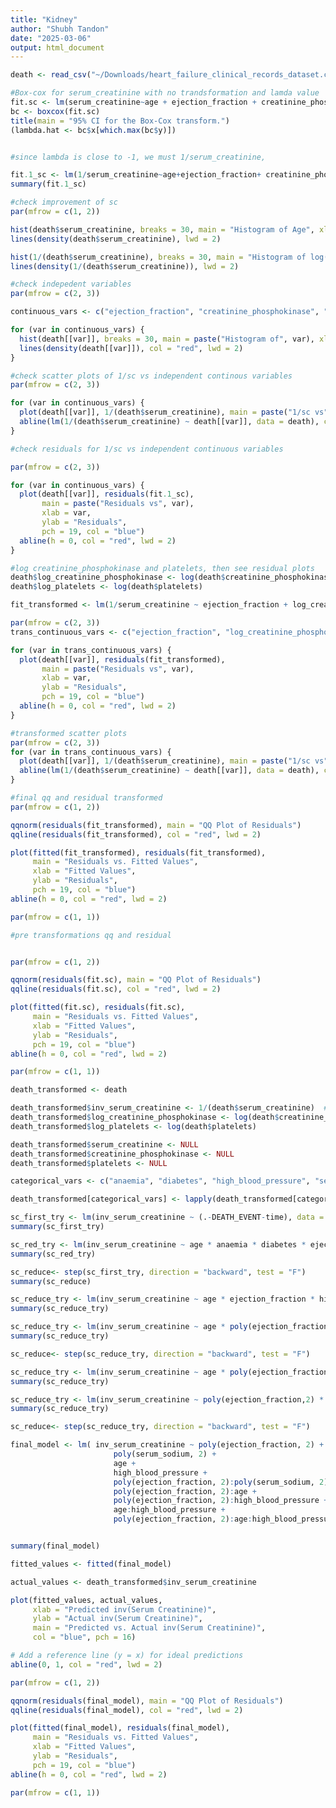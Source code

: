 ```yaml
---
title: "Kidney"
author: "Shubh Tandon"
date: "2025-03-06"
output: html_document
---
```

```r
death <- read_csv("~/Downloads/heart_failure_clinical_records_dataset.csv")

#Box-cox for serum_creatinine with no trandsformation and lamda value
fit.sc <- lm(serum_creatinine~age + ejection_fraction + creatinine_phosphokinase + platelets + serum_sodium, data=death)
bc <- boxcox(fit.sc)
title(main = "95% CI for the Box-Cox transform.")
(lambda.hat <- bc$x[which.max(bc$y)])
```


```r

```

```r
#since lambda is close to -1, we must 1/serum_creatinine,

fit.1_sc <- lm(1/serum_creatinine~age+ejection_fraction+ creatinine_phosphokinase+ ejection_fraction+platelets+serum_sodium, data=death)
summary(fit.1_sc)

```
```r
#check improvement of sc
par(mfrow = c(1, 2))

hist(death$serum_creatinine, breaks = 30, main = "Histogram of Age", xlab = "Age", probability = TRUE)
lines(density(death$serum_creatinine), lwd = 2)

hist(1/(death$serum_creatinine), breaks = 30, main = "Histogram of log(Age)", xlab = "log(Age)", probability = TRUE)
lines(density(1/(death$serum_creatinine)), lwd = 2)
```

```r
#check indepedent variables
par(mfrow = c(2, 3))

continuous_vars <- c("ejection_fraction", "creatinine_phosphokinase", "platelets", "age", "serum_sodium")

for (var in continuous_vars) {
  hist(death[[var]], breaks = 30, main = paste("Histogram of", var), xlab = var, probability = TRUE)
  lines(density(death[[var]]), col = "red", lwd = 2)
}
```
```r
#check scatter plots of 1/sc vs independent continous variables
par(mfrow = c(2, 3))

for (var in continuous_vars) {
  plot(death[[var]], 1/(death$serum_creatinine), main = paste("1/sc vs", var), xlab = var, ylab = "1/serum_creatinine", pch = 19, col = "blue")
  abline(lm(1/(death$serum_creatinine) ~ death[[var]], data = death), col = "red", lwd = 2)
}
```
```r
#check residuals for 1/sc vs independent continuous variables

par(mfrow = c(2, 3))

for (var in continuous_vars) {
  plot(death[[var]], residuals(fit.1_sc), 
       main = paste("Residuals vs", var), 
       xlab = var, 
       ylab = "Residuals", 
       pch = 19, col = "blue")
  abline(h = 0, col = "red", lwd = 2)
}
```
```r
#log creatinine_phosphokinase and platelets, then see residual plots
death$log_creatinine_phosphokinase <- log(death$creatinine_phosphokinase)
death$log_platelets <- log(death$platelets)

fit_transformed <- lm(1/serum_creatinine ~ ejection_fraction + log_creatinine_phosphokinase + log_platelets + serum_sodium, data = death)

par(mfrow = c(2, 3))
trans_continuous_vars <- c("ejection_fraction", "log_creatinine_phosphokinase", "log_platelets", "age", "serum_sodium")

for (var in trans_continuous_vars) {
  plot(death[[var]], residuals(fit_transformed), 
       main = paste("Residuals vs", var), 
       xlab = var, 
       ylab = "Residuals", 
       pch = 19, col = "blue")
  abline(h = 0, col = "red", lwd = 2)
}

```

```r
#transformed scatter plots
par(mfrow = c(2, 3))
for (var in trans_continuous_vars) {
  plot(death[[var]], 1/(death$serum_creatinine), main = paste("1/sc vs", var), xlab = var, ylab = "1/sc", pch = 19, col = "blue")
  abline(lm(1/(death$serum_creatinine) ~ death[[var]], data = death), col = "red", lwd = 2)
}
```
```r
#final qq and residual transformed
par(mfrow = c(1, 2))

qqnorm(residuals(fit_transformed), main = "QQ Plot of Residuals")
qqline(residuals(fit_transformed), col = "red", lwd = 2)

plot(fitted(fit_transformed), residuals(fit_transformed), 
     main = "Residuals vs. Fitted Values", 
     xlab = "Fitted Values", 
     ylab = "Residuals", 
     pch = 19, col = "blue")
abline(h = 0, col = "red", lwd = 2)

par(mfrow = c(1, 1))

```
```r
#pre transformations qq and residual


par(mfrow = c(1, 2))

qqnorm(residuals(fit.sc), main = "QQ Plot of Residuals")
qqline(residuals(fit.sc), col = "red", lwd = 2)

plot(fitted(fit.sc), residuals(fit.sc), 
     main = "Residuals vs. Fitted Values", 
     xlab = "Fitted Values", 
     ylab = "Residuals", 
     pch = 19, col = "blue")
abline(h = 0, col = "red", lwd = 2)

par(mfrow = c(1, 1))

```

```r
death_transformed <- death

death_transformed$inv_serum_creatinine <- 1/(death$serum_creatinine)  # Replace age with log(age)
death_transformed$log_creatinine_phosphokinase <- log(death$creatinine_phosphokinase)
death_transformed$log_platelets <- log(death$platelets)

death_transformed$serum_creatinine <- NULL
death_transformed$creatinine_phosphokinase <- NULL
death_transformed$platelets <- NULL

categorical_vars <- c("anaemia", "diabetes", "high_blood_pressure", "sex", "smoking", "DEATH_EVENT")

death_transformed[categorical_vars] <- lapply(death_transformed[categorical_vars], as.factor)

```

```r
sc_first_try <- lm(inv_serum_creatinine ~ (.-DEATH_EVENT-time), data = death_transformed)
summary(sc_first_try)
```
```r
sc_red_try <- lm(inv_serum_creatinine ~ age * anaemia * diabetes * ejection_fraction * high_blood_pressure *serum_sodium*sex*smoking*log_creatinine_phosphokinase*log_platelets, data = death_transformed)
summary(sc_red_try)
```

```r
sc_reduce<- step(sc_first_try, direction = "backward", test = "F")
summary(sc_reduce)
```
```r
sc_reduce_try <- lm(inv_serum_creatinine ~ age * ejection_fraction * high_blood_pressure *serum_sodium, data = death_transformed)
summary(sc_reduce_try)
```
```r
sc_reduce_try <- lm(inv_serum_creatinine ~ age * poly(ejection_fraction,2) * high_blood_pressure *poly(serum_sodium,2), data = death_transformed)
summary(sc_reduce_try)
```
```r
sc_reduce<- step(sc_reduce_try, direction = "backward", test = "F")
```
```r
sc_reduce_try <- lm(inv_serum_creatinine ~ age * poly(ejection_fraction,2) * high_blood_pressure *poly(serum_sodium,1), data = death_transformed)
summary(sc_reduce_try)
```

```r
sc_reduce_try <- lm(inv_serum_creatinine ~ poly(ejection_fraction,2) * poly(serum_sodium,2)*age*high_blood_pressure , data = death_transformed)
summary(sc_reduce_try)
```


```r
sc_reduce<- step(sc_reduce_try, direction = "backward", test = "F")

```
```r
final_model <- lm( inv_serum_creatinine ~ poly(ejection_fraction, 2) + 
                       poly(serum_sodium, 2) + 
                       age + 
                       high_blood_pressure + 
                       poly(ejection_fraction, 2):poly(serum_sodium, 2) + 
                       poly(ejection_fraction, 2):age + 
                       poly(ejection_fraction, 2):high_blood_pressure + 
                       age:high_blood_pressure + 
                       poly(ejection_fraction, 2):age:high_blood_pressure, data = death_transformed)


summary(final_model)
```
```r
fitted_values <- fitted(final_model)

actual_values <- death_transformed$inv_serum_creatinine

plot(fitted_values, actual_values, 
     xlab = "Predicted inv(Serum Creatinine)", 
     ylab = "Actual inv(Serum Creatinine)", 
     main = "Predicted vs. Actual inv(Serum Creatinine)",
     col = "blue", pch = 16)

# Add a reference line (y = x) for ideal predictions
abline(0, 1, col = "red", lwd = 2)
```
```r
par(mfrow = c(1, 2))

qqnorm(residuals(final_model), main = "QQ Plot of Residuals")
qqline(residuals(final_model), col = "red", lwd = 2)

plot(fitted(final_model), residuals(final_model), 
     main = "Residuals vs. Fitted Values", 
     xlab = "Fitted Values", 
     ylab = "Residuals", 
     pch = 19, col = "blue")
abline(h = 0, col = "red", lwd = 2)

par(mfrow = c(1, 1))
```




